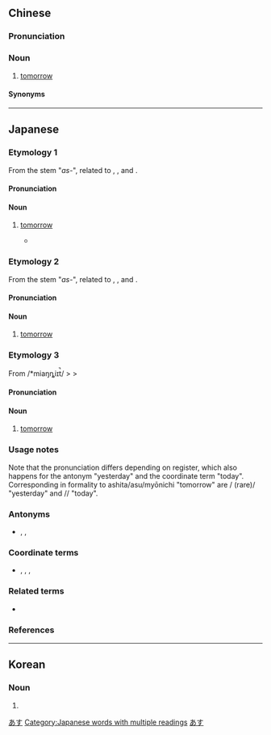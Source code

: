 {{also|明白}}
==Chinese==
{{zh-forms}}

===Pronunciation===
{{zh-pron
|m=míngrì
|c=ming4 jat6
|g='miang4 nyit6
|h=pfs=mìn-ngit
|mn=xm,qz:miâ-li̍t/zz:miâ-ji̍t/twk:bêng-ji̍t
|mn_note=bêng-ji̍t - literary
|x=min2 r6/min2 nyi6
|x_note=min2 r6 - vernacular; min2 nyi6 - literary
|cat=n
}}

===Noun===
{{zh-noun}}

# {{lb|zh|literary|or|dialectal}} [[tomorrow]]

====Synonyms====
{{zh-dial|明天}}

----

==Japanese==
===Etymology 1===
{{ja-kanjitab|yomi=irr}}
From the stem "''as-''", related to {{ja-r|朝|あさ}}, {{ja-r|朝|あした}}, and {{ja-r|明後日|あさって}}.

====Pronunciation====
{{ja-pron|あした|y=i|dev=2|acc=o|acc_note=''as a noun''|acc_ref=NHK,DJR|acc2=h|acc2_note=''as an adverb''|acc2_ref=NHK}}
====Noun====
{{ja-noun|あした}}

# {{lb|ja|colloquial}} [[tomorrow]]
#* {{quote-book|date=Jul 14 2017|||publisher={{w|Wizards of the Coast}}|{{lj|破滅の刻}}|chapter={{lj|[人](じん)[生](せい)は[続](つづ)く}}|trans-chapter=Life Goes On|||{{ja-usex|「王%神があなたを試していると思うなら、私を倒してそれを証%明しなさい。王%神が私たちを騙していたと思うなら、'''明日'''のために私とともに戦いましょう。」<br>――ター一%門の元%修%練%者、サムト|「^おう%しん が あなた を ためしている と おも.う なら、わたし を たおして それ を しょう%めい し なさい。^おう%しん が わたしたち を だましていた と おも.う なら、'''あした''' の ため に わたし と とも に たたかい ましょう。」<br>――^ター-いち%もん の げん%しゅう%れん%しゃ、^サムト|“If you believe the God-Pharaoh tests you, charge with me to prove yourself. If you believe he betrayed us all, join with me to fight for tomorrow!”<br>――Samut, former Tah-crop initiate}}|trans-title=Hour of Devastation|language=Japanese}}

===Etymology 2===
{{ja-kanjitab|yomi=irr}}
From the stem "''as-''", related to {{ja-r|朝|あさ}}, {{ja-r|朝|あした}}, and {{ja-r|明後日|あさって}}.

====Pronunciation====
{{ja-pron|あす|y=i|acc=o|acc_note=''as a noun''|acc_ref=NHK,DJR,SMK5|acc2=h|acc2_note=''as an adverb''|acc2_ref=NHK}}

====Noun====
{{ja-altread|hira=あす}}

# {{lb|ja|polite}} [[tomorrow]]

===Etymology 3===
{{ja-kanjitab|yomi=o|みょう|にち}}
From {{etyl|ltc|ja}} /*miaŋȵiɪt̚/ > {{etyl|ja|-}} {{IPAchar|/mjaũniti/}} > {{IPAchar|/mjounit͡ʃi/}}

====Pronunciation====
{{ja-pron|みょうにち|y=go|acc=a|acc_ref=NHK,DJR,SMK5}}

====Noun====
{{ja-noun|みょうにち|hhira=みやうにち}} 

# {{lb|ja|formal}} [[tomorrow]]

===Usage notes===
Note that the pronunciation differs depending on register, which also happens for the antonym "yesterday" and the coordinate term "today". Corresponding in formality to ashita/asu/myōnichi "tomorrow" are {{ja-r|昨日|きのう}}/{{ja-r|昨日|きそ}} (rare)/{{ja-r|昨日|さくじつ}} "yesterday" and {{ja-r|今日|きょう}}/{{ja-r|今日|こんにち}}/{{ja-r|本日|ほんじつ}} "today".

===Antonyms===
* {{ja-r|昨日|きのう}}, {{ja-r|昨日|さくじつ}}, {{ja-r|昨日|きそ}}

===Coordinate terms===
* {{ja-r|今日|きょう}}, {{ja-r|今日|こんにち}}, {{ja-r|今日|こんじつ}}, {{ja-r|本日|ほんじつ}}

===Related terms===
* {{ja-l|明静}}

===References===
<references/>
<!-- override -->

[[Category:Japanese basic words|あす]]
[[Category:Japanese words with multiple readings]]
[[Category:ja:Time|あす]]

----

==Korean==
{{ko-hanjatab}}

===Noun===
{{ko-noun|hangeul=명일}}

# {{hanja form of|명일|the next day}}